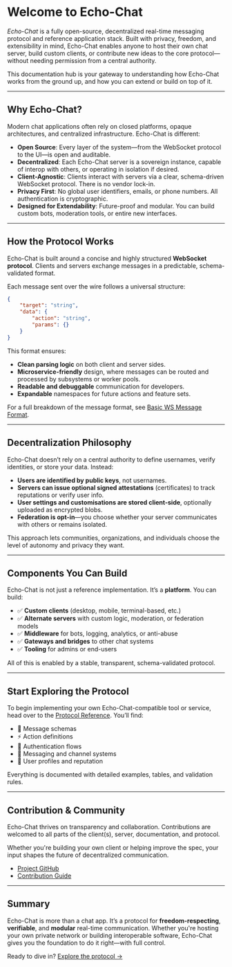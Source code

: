 # Welcome to Echo-Chat

_Echo-Chat_ is a fully open-source, decentralized real-time messaging protocol and reference application stack. Built
with privacy, freedom, and extensibility in mind, Echo-Chat enables anyone to host their own chat server, build custom
clients, or contribute new ideas to the core protocol—without needing permission from a central authority.

This documentation hub is your gateway to understanding how Echo-Chat works from the ground up, and how you can extend
or build on top of it.

---

## Why Echo-Chat?

Modern chat applications often rely on closed platforms, opaque architectures, and centralized infrastructure. Echo-Chat is different:

- **Open Source**: Every layer of the system—from the WebSocket protocol to the UI—is open and auditable.
- **Decentralized**: Each Echo-Chat server is a sovereign instance, capable of interop with others, or operating in isolation if desired.
- **Client-Agnostic**: Clients interact with servers via a clear, schema-driven WebSocket protocol. There is no vendor lock-in.
- **Privacy First**: No global user identifiers, emails, or phone numbers. All authentication is cryptographic.
- **Designed for Extendability**: Future-proof and modular. You can build custom bots, moderation tools, or entire new interfaces.

---

## How the Protocol Works

Echo-Chat is built around a concise and highly structured **WebSocket protocol**. Clients and servers exchange messages
in a predictable, schema-validated format.

Each message sent over the wire follows a universal structure:

```json
{
    "target": "string",
    "data": {
        "action": "string",
        "params": {}
    }
}
```

This format ensures:

- **Clean parsing logic** on both client and server sides.
- **Microservice-friendly** design, where messages can be routed and processed by subsystems or worker pools.
- **Readable and debuggable** communication for developers.
- **Expandable** namespaces for future actions and feature sets.

For a full breakdown of the message format, see [Basic WS Message Format](/protocol/format).

---

## Decentralization Philosophy

Echo-Chat doesn’t rely on a central authority to define usernames, verify identities, or store your data. Instead:

- **Users are identified by public keys**, not usernames.
- **Servers can issue optional signed attestations** (certificates) to track reputations or verify user info.
- **User settings and customisations are stored client-side**, optionally uploaded as encrypted blobs.
- **Federation is opt-in**—you choose whether your server communicates with others or remains isolated.

This approach lets communities, organizations, and individuals choose the level of autonomy and privacy they want.

---

## Components You Can Build

Echo-Chat is not just a reference implementation. It’s a **platform**. You can build:

- ✅ **Custom clients** (desktop, mobile, terminal-based, etc.)
- ✅ **Alternate servers** with custom logic, moderation, or federation models
- ✅ **Middleware** for bots, logging, analytics, or anti-abuse
- ✅ **Gateways and bridges** to other chat systems
- ✅ **Tooling** for admins or end-users

All of this is enabled by a stable, transparent, schema-validated protocol.

---

## Start Exploring the Protocol

To begin implementing your own Echo-Chat-compatible tool or service, head over to the [Protocol Reference](/protocol). You’ll find:

- 📜 Message schemas
- ⚡ Action definitions
- 🔐 Authentication flows
- 💬 Messaging and channel systems
- 👥 User profiles and reputation

Everything is documented with detailed examples, tables, and validation rules.

---

## Contribution & Community

Echo-Chat thrives on transparency and collaboration. Contributions are welcomed to all parts of the client(s), server, documentation, and protocol.

Whether you're building your own client or helping improve the spec, your input shapes the future of decentralized communication.

- [Project GitHub](https://github.com/Echo-Chat-Systems/echo-chat)
- [Contribution Guide](/articles/contributing)

---

## Summary

Echo-Chat is more than a chat app. It’s a protocol for **freedom-respecting**, **verifiable**, and **modular**
real-time communication. Whether you're hosting your own private network or building interoperable software,
Echo-Chat gives you the foundation to do it right—with full control.

Ready to dive in? [Explore the protocol →](/docs/protocol)

